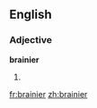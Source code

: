 ==English==
===Adjective===
'''brainier'''
# {{comparative of|[[brainy]]}}

[[fr:brainier]]
[[zh:brainier]]